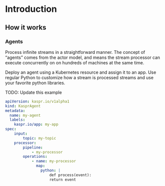 # Introduction

## How it works

### Agents

Process infinite streams in a straightforward manner. The concept of “agents” comes from the actor model, and means the stream processor can execute concurrently on on hundreds of machines at the same time.

Deploy an agent using a Kubernetes resource and assign it to an app. Use regular Python to customize how a stream is processed streams and use your favorite python libraries.

TODO: Update this example
```yaml filename="agent.yaml"
apiVersion: kaspr.io/v1alpha1
kind: KasprAgent
metadata:
  name: my-agent
  labels:
    kaspr.io/app: my-app
spec:
    input:
        topic: my-topic
    processor:
        pipeline:
            - my-processor
        operations:
            - name: my-processor
              map:
                python: |
                    def process(event):
                    return event
```